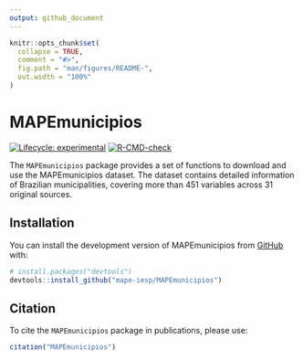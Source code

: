 ```yaml
---
output: github_document
---
```


<!-- README.md is generated from README.Rmd. Please edit that file -->

```r
knitr::opts_chunk$set(
  collapse = TRUE,
  comment = "#>",
  fig.path = "man/figures/README-",
  out.width = "100%"
)
```

# MAPEmunicipios

<!-- badges: start -->
[![Lifecycle: experimental](https://img.shields.io/badge/lifecycle-experimental-orange.svg)](https://lifecycle.r-lib.org/articles/stages.html#experimental)
[![R-CMD-check](https://github.com/mape-iesp/MAPEmunicipios/actions/workflows/R-CMD-check.yaml/badge.svg)](https://github.com/mape-iesp/MAPEmunicipios/actions/workflows/R-CMD-check.yaml)
<!-- badges: end -->

The `MAPEmunicipios` package provides a set of functions to download and use the MAPEmunicipios dataset. The dataset contains detailed information of Brazilian municipalities, covering more than 451 variables across 31 original sources.

## Installation

You can install the development version of MAPEmunicipios from [GitHub](https://github.com/) with:

``` r
# install.packages("devtools")
devtools::install_github("mape-iesp/MAPEmunicipios")
```

## Citation

To cite the `MAPEmunicipios` package in publications, please use:

``` r
citation("MAPEmunicipios")
```
